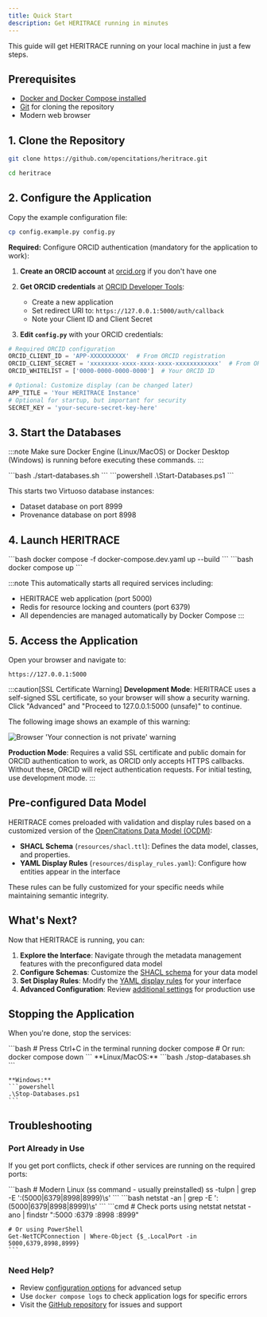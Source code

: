 ```yaml
---
title: Quick Start
description: Get HERITRACE running in minutes
---
```



This guide will get HERITRACE running on your local machine in just a few steps.

## Prerequisites

- <a href="https://docs.docker.com/get-docker/" target="_blank" rel="noopener noreferrer">Docker and Docker Compose installed</a>
- <a href="https://git-scm.com/downloads" target="_blank" rel="noopener noreferrer">Git</a> for cloning the repository
- Modern web browser

## 1. Clone the Repository

```bash
git clone https://github.com/opencitations/heritrace.git
```

```bash
cd heritrace
```

## 2. Configure the Application

Copy the example configuration file:

```bash
cp config.example.py config.py
```

**Required:** Configure ORCID authentication (mandatory for the application to work):

1. **Create an ORCID account** at <a href="https://orcid.org/register" target="_blank" rel="noopener noreferrer">orcid.org</a> if you don't have one
2. **Get ORCID credentials** at <a href="https://orcid.org/developer-tools" target="_blank" rel="noopener noreferrer">ORCID Developer Tools</a>:
   - Create a new application
   - Set redirect URI to: `https://127.0.0.1:5000/auth/callback`
   - Note your Client ID and Client Secret

3. **Edit `config.py`** with your ORCID credentials:

```python
# Required ORCID configuration
ORCID_CLIENT_ID = 'APP-XXXXXXXXXX'  # From ORCID registration
ORCID_CLIENT_SECRET = 'xxxxxxxx-xxxx-xxxx-xxxx-xxxxxxxxxxxx'  # From ORCID
ORCID_WHITELIST = ['0000-0000-0000-0000']  # Your ORCID ID

# Optional: Customize display (can be changed later)
APP_TITLE = 'Your HERITRACE Instance'
# Optional for startup, but important for security
SECRET_KEY = 'your-secure-secret-key-here'
```

## 3. Start the Databases

:::note
Make sure Docker Engine (Linux/MacOS) or Docker Desktop (Windows) is running before executing these commands.
:::

<Tabs>
  <TabItem label="Linux/MacOS">
    ```bash
    ./start-databases.sh
    ```
  </TabItem>
  <TabItem label="Windows">
    ```powershell
    .\Start-Databases.ps1
    ```
  </TabItem>
</Tabs>

This starts two Virtuoso database instances:
- Dataset database on port 8999
- Provenance database on port 8998

## 4. Launch HERITRACE

<Tabs>
  <TabItem label="Development Mode">
    ```bash
    docker compose -f docker-compose.dev.yaml up --build
    ```
  </TabItem>
  <TabItem label="Production Mode">
    ```bash
    docker compose up
    ```
  </TabItem>
</Tabs>

:::note
This automatically starts all required services including:
- HERITRACE web application (port 5000)
- Redis for resource locking and counters (port 6379)
- All dependencies are managed automatically by Docker Compose
:::

## 5. Access the Application

Open your browser and navigate to:

```
https://127.0.0.1:5000
```

:::caution[SSL Certificate Warning]
**Development Mode**: HERITRACE uses a self-signed SSL certificate, so your browser will show a security warning. Click "Advanced" and "Proceed to 127.0.0.1:5000 (unsafe)" to continue.

The following image shows an example of this warning:

![Browser 'Your connection is not private' warning](../../../assets/connection_not_private.png)

**Production Mode**: Requires a valid SSL certificate and public domain for ORCID authentication to work, as ORCID only accepts HTTPS callbacks. Without these, ORCID will reject authentication requests. For initial testing, use development mode.
:::

## Pre-configured Data Model

HERITRACE comes preloaded with validation and display rules based on a customized version of the <a href="https://doi.org/10.1007/978-3-030-62466-8_28" target="_blank" rel="noopener noreferrer">OpenCitations Data Model (OCDM)</a>:

- **SHACL Schema** (`resources/shacl.ttl`): Defines the data model, classes, and properties.
- **YAML Display Rules** (`resources/display_rules.yaml`): Configure how entities appear in the interface

These rules can be fully customized for your specific needs while maintaining semantic integrity.

## What's Next?

Now that HERITRACE is running, you can:

1. **Explore the Interface**: Navigate through the metadata management features with the preconfigured data model
2. **Configure Schemas**: Customize the [SHACL schema](/heritrace/configuration/shacl/) for your data model
3. **Set Display Rules**: Modify the [YAML display rules](/heritrace/configuration/display-rules/) for your interface
4. **Advanced Configuration**: Review [additional settings](/heritrace/configuration/app-settings/) for production use

## Stopping the Application

When you're done, stop the services:

<Tabs>
  <TabItem label="Stop Application">
    ```bash
    # Press Ctrl+C in the terminal running docker compose
    # Or run:
    docker compose down
    ```
  </TabItem>
  <TabItem label="Stop Databases">
    **Linux/MacOS:**
    ```bash
    ./stop-databases.sh
    ```
    
    **Windows:**
    ```powershell
    .\Stop-Databases.ps1
    ```
  </TabItem>
</Tabs>

## Troubleshooting

### Port Already in Use
If you get port conflicts, check if other services are running on the required ports:

<Tabs>
  <TabItem label="Linux">
    ```bash
    # Modern Linux (ss command - usually preinstalled)
    ss -tulpn | grep -E ':(5000|6379|8998|8999)\s'
    ```
  </TabItem>
  <TabItem label="macOS">
    ```bash
    netstat -an | grep -E ':(5000|6379|8998|8999)\s'
    ```
  </TabItem>
  <TabItem label="Windows">
    ```cmd
    # Check ports using netstat
    netstat -ano | findstr ":5000 :6379 :8998 :8999"
    
    # Or using PowerShell
    Get-NetTCPConnection | Where-Object {$_.LocalPort -in 5000,6379,8998,8999}
    ```
  </TabItem>
</Tabs>

### Need Help?
- Review [configuration options](/heritrace/configuration/app-settings/) for advanced setup
- Use `docker compose logs` to check application logs for specific errors
- Visit the <a href="https://github.com/opencitations/heritrace" target="_blank" rel="noopener noreferrer">GitHub repository</a> for issues and support 